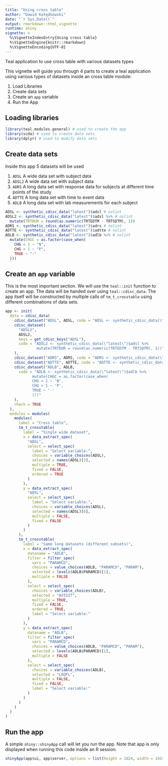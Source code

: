 ```yaml
---
title: "Using cross table"
author: "Dawid Kałędkowski"
date: "`r Sys.Date()`"
output: rmarkdown::html_vignette
runtime: shiny
vignette: >
  %\VignetteIndexEntry{Using cross table}
  %\VignetteEngine{knitr::rmarkdown}
  %\VignetteEncoding{UTF-8}
---
```


Teal application to use cross table with various datasets types

This vignette will guide you through 4 parts to create a teal application using
various types of datasets inside an cross table module:

1. Load Libraries
2. Create data sets
3. Create an `app` variable
4. Run the App

## Loading libraries

```r
library(teal.modules.general) # used to create the app
library(scda) # used to create data sets
library(dplyr) # used to modify data sets
```

## Create data sets

Inside this app 5 datasets will be used

1. `ADSL` A wide data set with subject data
2. `ADSL2` A wide data set with subject data
3. `ADRS` A long data set with response data for subjects at different time points of the study
4. `ADTTE` A long data set with time to event data
5. `ADLB` A long data set with lab measurements for each subject

```r
ADSL <- synthetic_cdisc_data("latest")$adsl # nolint
ADSL2 <- synthetic_cdisc_data("latest")$adsl %>% # nolint
  mutate(TRTDUR = round(as.numeric(TRTEDTM - TRTSDTM), 1))
ADRS <- synthetic_cdisc_data("latest")$adrs # nolint
ADTTE <- synthetic_cdisc_data("latest")$adtte # nolint
ADLB <- synthetic_cdisc_data("latest")$adlb %>% # nolint
  mutate(CHGC = as.factor(case_when(
    CHG < 1 ~ "N",
    CHG > 1 ~ "P",
    TRUE ~ "-"
  )))
```

## Create an `app` variable

This is the most important section. We will use the `teal::init` function to
create an app. The data will be handed over using `teal::cdisc_data`. The app
itself will be constructed by multiple calls of `tm_t_crosstable` using different
combinations of data sets.

```r
app <- init(
  data = cdisc_data(
    cdisc_dataset("ADSL", ADSL, code = "ADSL <- synthetic_cdisc_data(\"latest\")$adsl"),
    cdisc_dataset(
      "ADSL2",
      ADSL2,
      keys = get_cdisc_keys("ADSL"),
      code = "ADSL2 <- synthetic_cdisc_data(\"latest\")$adsl %>%
              mutate(TRTDUR = round(as.numeric(TRTEDTM - TRTSDTM), 1))"
    ),
    cdisc_dataset("ADRS", ADRS, code = "ADRS <- synthetic_cdisc_data(\"latest\")$adrs"),
    cdisc_dataset("ADTTE", ADTTE, code = "ADTTE <- synthetic_cdisc_data(\"latest\")$adtte"),
    cdisc_dataset("ADLB", ADLB,
      code = "ADLB <- synthetic_cdisc_data(\"latest\")$adlb %>%
            mutate(CHGC = as.factor(case_when(
            CHG < 1 ~ 'N',
            CHG > 1 ~ 'P',
            TRUE ~ '-'
            )))"
    ),
    check = TRUE
  ),
  modules = modules(
    modules(
      label = "Cross table",
      tm_t_crosstable(
        label = "Single wide dataset",
        x = data_extract_spec(
          "ADSL",
          select = select_spec(
            label = "Select variable:",
            choices = variable_choices(ADSL),
            selected = names(ADSL)[5],
            multiple = TRUE,
            fixed = FALSE,
            ordered = TRUE
          )
        ),
        y = data_extract_spec(
          "ADSL",
          select = select_spec(
            label = "Select variable:",
            choices = variable_choices(ADSL),
            selected = names(ADSL)[6],
            multiple = FALSE,
            fixed = FALSE
          )
        )
      ),
      tm_t_crosstable(
        label = "Same long datasets (different subsets)",
        x = data_extract_spec(
          dataname = "ADLB",
          filter = filter_spec(
            vars = "PARAMCD",
            choices = value_choices(ADLB, "PARAMCD", "PARAM"),
            selected = levels(ADLB$PARAMCD)[1],
            multiple = FALSE
          ),
          select = select_spec(
            choices = variable_choices(ADLB),
            selected = "AVISIT",
            multiple = TRUE,
            fixed = FALSE,
            ordered = TRUE,
            label = "Select variable:"
          )
        ),
        y = data_extract_spec(
          dataname = "ADLB",
          filter = filter_spec(
            vars = "PARAMCD",
            choices = value_choices(ADLB, "PARAMCD", "PARAM"),
            selected = levels(ADLB$PARAMCD)[1],
            multiple = FALSE
          ),
          select = select_spec(
            choices = variable_choices(ADLB),
            selected = "LOQFL",
            multiple = FALSE,
            fixed = FALSE,
            label = "Select variable:"
          )
        )
      )
    )
  )
)
```

## Run the app

A simple `shiny::shinyApp` call will let you run the app.
Note that app is only displayed when running this code inside an R session.

```r
shinyApp(app$ui, app$server, options = list(height = 1024, width = 1024))
```
